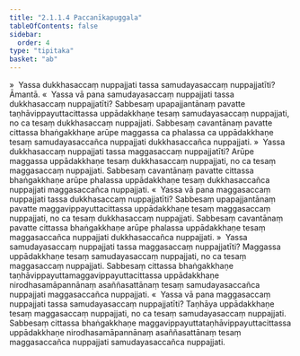 ```yaml
---
title: "2.1.1.4 Paccanīkapuggala"
tableOfContents: false
sidebar:
  order: 4
type: "tipitaka"
basket: "ab"
---
```



<DynamicBreadcrumb />

<Division number="32">

<Paragraph number="240">
»  Yassa dukkhasaccaṃ nuppajjati tassa samudayasaccaṃ nuppajjatīti? Āmantā.
</Paragraph>

<Paragraph number="241">
«  Yassa vā pana samudayasaccaṃ nuppajjati tassa dukkhasaccaṃ nuppajjatīti?
</Paragraph>

<Paragraph number="242">
Sabbesaṃ upapajjantānaṃ pavatte taṇhāvippayuttacittassa uppādakkhaṇe tesaṃ samudayasaccaṃ nuppajjati, no ca tesaṃ dukkhasaccaṃ nuppajjati. Sabbesaṃ cavantānaṃ pavatte cittassa bhaṅgakkhaṇe arūpe maggassa ca phalassa ca uppādakkhaṇe tesaṃ samudayasaccañca nuppajjati dukkhasaccañca nuppajjati.
</Paragraph>

<Paragraph number="243">
»  Yassa dukkhasaccaṃ nuppajjati tassa maggasaccaṃ nuppajjatīti?
</Paragraph>

<Paragraph number="244">
Arūpe maggassa uppādakkhaṇe tesaṃ dukkhasaccaṃ nuppajjati, no ca tesaṃ maggasaccaṃ nuppajjati. Sabbesaṃ cavantānaṃ pavatte cittassa bhaṅgakkhaṇe arūpe phalassa uppādakkhaṇe tesaṃ dukkhasaccañca nuppajjati maggasaccañca nuppajjati.
</Paragraph>

<Paragraph number="245">
«  Yassa vā pana maggasaccaṃ nuppajjati tassa dukkhasaccaṃ nuppajjatīti?
</Paragraph>

<Paragraph number="246">
Sabbesaṃ upapajjantānaṃ pavatte maggavippayuttacittassa uppādakkhaṇe tesaṃ maggasaccaṃ nuppajjati, no ca tesaṃ dukkhasaccaṃ nuppajjati. Sabbesaṃ cavantānaṃ pavatte cittassa bhaṅgakkhaṇe arūpe phalassa uppādakkhaṇe tesaṃ maggasaccañca nuppajjati dukkhasaccañca nuppajjati.
</Paragraph>

</Division>
<Division number="33">

<Paragraph number="247">
»  Yassa samudayasaccaṃ nuppajjati tassa maggasaccaṃ nuppajjatīti?
</Paragraph>

<Paragraph number="248">
Maggassa uppādakkhaṇe tesaṃ samudayasaccaṃ nuppajjati, no ca tesaṃ maggasaccaṃ nuppajjati. Sabbesaṃ cittassa bhaṅgakkhaṇe taṇhāvippayuttamaggavippayuttacittassa uppādakkhaṇe nirodhasamāpannānaṃ asaññasattānaṃ tesaṃ samudayasaccañca nuppajjati maggasaccañca nuppajjati.
</Paragraph>

<Paragraph number="249">
«  Yassa vā pana maggasaccaṃ nuppajjati tassa samudayasaccaṃ nuppajjatīti?
</Paragraph>

<Paragraph number="250">
Taṇhāya uppādakkhaṇe tesaṃ maggasaccaṃ nuppajjati, no ca tesaṃ samudayasaccaṃ nuppajjati. Sabbesaṃ cittassa bhaṅgakkhaṇe maggavippayuttataṇhāvippayuttacittassa uppādakkhaṇe nirodhasamāpannānaṃ asaññasattānaṃ tesaṃ maggasaccañca nuppajjati samudayasaccañca nuppajjati.
</Paragraph>
</Division>